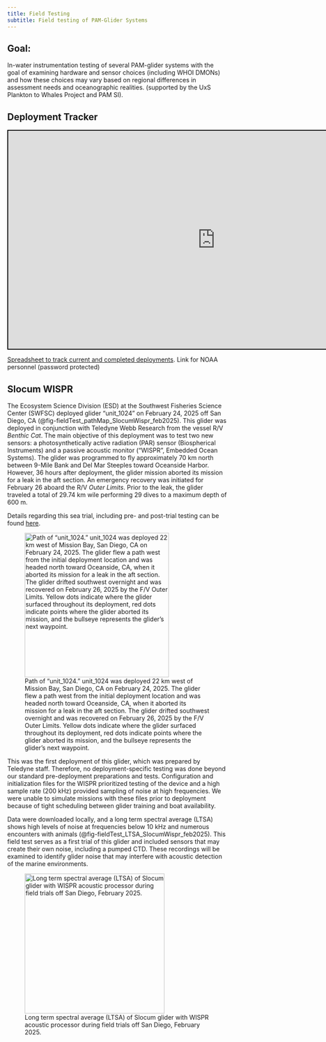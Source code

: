 ```yaml
---
title: Field Testing
subtitle: Field testing of PAM-Glider Systems
---
```


## Goal: 
In-water instrumentation testing of several PAM-glider systems with the goal of examining hardware and sensor choices (including WHOI DMONs) and how these choices may vary based on regional differences in assessment needs and oceanographic realities. (supported by the UxS Plankton to Whales Project and PAM SI).

## Deployment Tracker
<iframe src="https://docs.google.com/spreadsheets/d/e/2PACX-1vTPI-3uRxrq3h9f0C1DLAHUVDzpRsHuQDGbjZHOCckjuP2yLr-II1muMCTCFvpn22OKmd2wM2pmU27j/pubhtml?gid=1944379023&amp;single=true&amp;widget=true&amp;headers=false" style="width:950px; height:500px; border: 2px solid black;"></iframe>
[Spreadsheet to track current and completed deployments](https://docs.google.com/spreadsheets/d/1MzLF2bmLcWy9u6glj3hu6Q1DINr5-NeJPCuBQgy-LZU/edit?usp=sharing). Link for NOAA personnel (password protected)

## Slocum WISPR

The Ecosystem Science Division (ESD) at the Southwest Fisheries Science Center (SWFSC) deployed glider “unit_1024” on February 24, 2025 off San Diego, CA (@fig-fieldTest_pathMap_SlocumWispr_feb2025). This glider was deployed in conjunction with Teledyne Webb Research from the vessel R/V *Benthic Cat*. The main objective of this deployment was to test two new sensors: a photosynthetically active radiation (PAR) sensor (Biospherical Instruments) and a passive acoustic monitor (“WISPR”, Embedded Ocean Systems). The glider was programmed to fly approximately 70 km north between 9-Mile Bank and Del Mar Steeples toward Oceanside Harbor. However, 36 hours after deployment, the glider mission aborted its mission for a leak in the aft section. An emergency recovery was initiated for February 26 aboard the R/V *Outer Limits*. Prior to the leak, the glider traveled a total of 29.74 km wile performing 29 dives to a maximum depth of 600 m.

Details regarding this sea trial, including pre- and post-trial testing can be found [here](https://github.com/nmfs-ost/PAM-Glider/blob/main/supplemental/2025%20February%20unit_1024%20Emergency%20Recovery%20and%20Post-Deployment%20Report.pdf).

![Path of “unit_1024.” unit_1024 was deployed 22 km west of Mission Bay, San Diego, CA on February 24, 2025. The glider flew a path west from the initial deployment location and was headed north toward Oceanside, CA, when it aborted its mission for a leak in the aft section. The glider drifted southwest overnight and was recovered on February 26, 2025 by the F/V Outer Limits. Yellow dots indicate where the glider surfaced throughout its deployment, red dots indicate points where the glider aborted its mission, and the bullseye represents the glider’s next waypoint.](images/fieldTest_pathMap_SlocumWispr_feb2025.PNG){#fig-fieldTest_pathMap_SlocumWispr_feb2025 width="331"}

This was the first deployment of this glider, which was prepared by Teledyne staff. Therefore, no deployment-specific testing was done beyond our standard pre-deployment preparations and tests. Configuration and initialization files for the WISPR prioritized testing of the device and a high sample rate (200 kHz) provided sampling of noise at high frequencies. We were unable to simulate missions with these files prior to deployment because of tight scheduling between glider training and boat availability.

Data were downloaded locally, and a long term spectral average (LTSA) shows high levels of noise at frequencies below 10 kHz and numerous encounters with animals (@fig-fieldTest_LTSA_SlocumWispr_feb2025). This field test serves as a first trial of this glider and included sensors that may create their own noise, including a pumped CTD. These recordings will be examined to identify glider noise that may interfere with acoustic detection of the marine environments.

![Long term spectral average (LTSA) of Slocum glider with WISPR acoustic processor during field trials off San Diego, February 2025.](images/fieldTest_LTSA_SlocumWispr_feb2025.png){#fig-fieldTest_LTSA_SlocumWispr_feb2025 width="321"}
